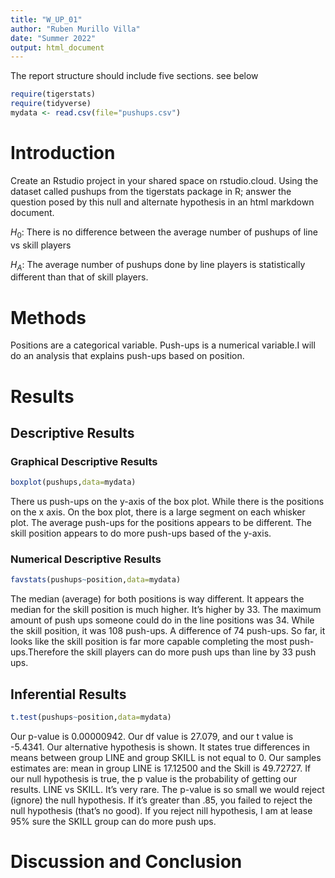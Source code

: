 ```yaml
---
title: "W_UP_01"
author: "Ruben Murillo Villa"
date: "Summer 2022"
output: html_document
---
```




The report structure should include five sections.  see below



```r
require(tigerstats)
require(tidyverse)
mydata <- read.csv(file="pushups.csv")
```

# Introduction

<!--In this section you explain what you are trying to show. Where did the data come from? What is the research or other question you are trying to answer?!-->

Create an Rstudio project in your shared space on rstudio.cloud.  Using the dataset called pushups from the tigerstats package in R; answer the question posed by this null and alternate hypothesis in an html markdown document.

$H_0$: There is no difference between the average number of pushups of line vs skill players

$H_A$: The average number of pushups done by line players is statistically different than that of skill players.

# Methods
<!--Decide on your methods: use "variable analysis" or other appropriate descriptors. Make sure to choose at least one graphical method and at least one numerical method.!-->Positions are a categorical variable. Push-ups is a numerical variable.I will do an analysis that explains push-ups based on position. 


# Results

<!--Divide this section into two sub-sections: One for your descriptive results and one for your inferential results.!-->

## Descriptive Results

### Graphical Descriptive Results

<!--Graphical results here. Make sure to show your code. Provide appropriate labels for axes, giving units if possible, and provide a good title for the graph, too. Use the graphical results to describe the patterns if any that exist in the data as focused toward the research question!-->
```r
boxplot(pushups,data=mydata)
```

There us push-ups on the y-axis of the box plot. While there is the positions on the x axis. On the box plot, there is a large segment on each whisker plot. The average push-ups for the positions appears to be different. The skill position appears to do more push-ups based of the y-axis.

### Numerical Descriptive Results

```r
favstats(pushups~position,data=mydata)
```

The median (average) for both positions is way different. It appears the median for the skill position is much higher. It's higher by 33. The maximum amount of push ups someone could do in the line positions was 34. While the skill position, it was 108 push-ups. A difference of 74 push-ups. So far, it looks like the skill position is far more capable completing the most push-ups.Therefore the skill players can do more push ups than line by 33 push ups.

<!--Numerical results go here. Use the numerical results to describe the patterns if any that exist in the data as focused toward the research question!-->

## Inferential Results

```r
t.test(pushups~position,data=mydata)
```

Our p-value is 0.00000942. Our df value is 27.079, and our t value is -5.4341. Our alternative hypothesis is shown. It  states true differences in means between group LINE and group SKILL is not equal to 0.  Our samples estimates are: mean in group LINE is 17.12500 and the Skill is 49.72727. If our null hypothesis is true, the p value is the probability of getting our results. LINE vs SKILL. It's very rare. The p-value is so small we would reject (ignore) the null hypothesis. If it's greater than .85, you failed to reject the null hypothesis (that's no good). If you reject nill hypothesis, I am at lease 95% sure the SKILL group can do more push ups.

<!--State hypothesis clearly. Make sure your discussion of the inferential test covers all the aspects that the test output produces, such as test statistic, p-value etc. Make a decision about the null hypothesis, explain the assumptions on which the selected test/procedure was based, and why the chosen procedure satisfys the assumptions and is appropriate to answer the research question!-->


# Discussion and Conclusion

<!--Discussion and conclusion here. If you found a relationship be sure to consider whether the relationship occurs because one of the variavbles causes the other, or whether they perhasps are related for some other reason. Watch the chapter 6 videos from the GeorgeTown videos collection.!-->

